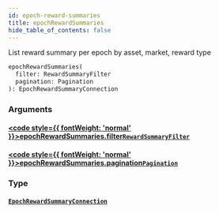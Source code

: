 ```yaml
---
id: epoch-reward-summaries
title: epochRewardSummaries
hide_table_of_contents: false
---
```








List reward summary per epoch by asset, market, reward type

```graphql
epochRewardSummaries(
  filter: RewardSummaryFilter
  pagination: Pagination
): EpochRewardSummaryConnection
```


### Arguments

#### [<code style={{ fontWeight: 'normal' }}>epochRewardSummaries.<b>filter</b></code>](#)<Bullet />[`RewardSummaryFilter`](/testnet/api/graphql/inputs/reward-summary-filter) <Badge class="secondary" text="input"/>
> 
> 

#### [<code style={{ fontWeight: 'normal' }}>epochRewardSummaries.<b>pagination</b></code>](#)<Bullet />[`Pagination`](/testnet/api/graphql/inputs/pagination) <Badge class="secondary" text="input"/>
> 
> 

### Type

#### [`EpochRewardSummaryConnection`](/testnet/api/graphql/objects/epoch-reward-summary-connection) <Badge class="secondary" text="object"/>
> 
> 





